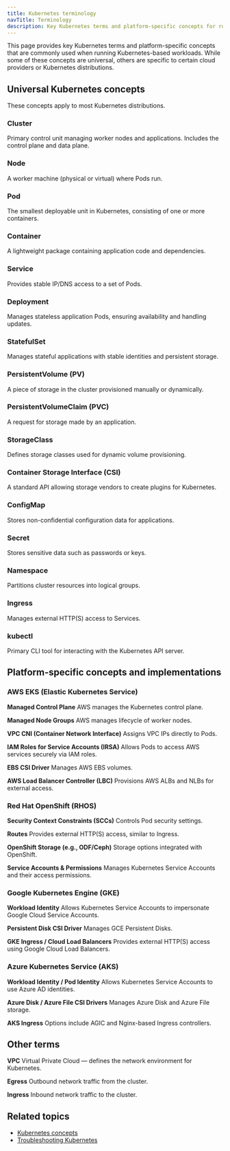 ```yaml
---
title: Kubernetes terminology
navTitle: Terminology
description: Key Kubernetes terms and platform-specific concepts for running Kubernetes-based workloads.
---
```


This page provides key Kubernetes terms and platform-specific concepts that are commonly used when running Kubernetes-based workloads. While some of these concepts are universal, others are specific to certain cloud providers or Kubernetes distributions.

## Universal Kubernetes concepts

These concepts apply to most Kubernetes distributions.

### Cluster

Primary control unit managing worker nodes and applications. Includes the control plane and data plane.

### Node

A worker machine (physical or virtual) where Pods run.

### Pod

The smallest deployable unit in Kubernetes, consisting of one or more containers.

### Container

A lightweight package containing application code and dependencies.

### Service

Provides stable IP/DNS access to a set of Pods.

### Deployment

Manages stateless application Pods, ensuring availability and handling updates.

### StatefulSet

Manages stateful applications with stable identities and persistent storage.

### PersistentVolume (PV)

A piece of storage in the cluster provisioned manually or dynamically.

### PersistentVolumeClaim (PVC)

A request for storage made by an application.

### StorageClass

Defines storage classes used for dynamic volume provisioning.

### Container Storage Interface (CSI)

A standard API allowing storage vendors to create plugins for Kubernetes.

### ConfigMap

Stores non-confidential configuration data for applications.

### Secret

Stores sensitive data such as passwords or keys.

### Namespace

Partitions cluster resources into logical groups.

### Ingress

Manages external HTTP(S) access to Services.

### kubectl

Primary CLI tool for interacting with the Kubernetes API server.

## Platform-specific concepts and implementations

### AWS EKS (Elastic Kubernetes Service)

**Managed Control Plane**
AWS manages the Kubernetes control plane.

**Managed Node Groups**
AWS manages lifecycle of worker nodes.

**VPC CNI (Container Network Interface)**
Assigns VPC IPs directly to Pods.

**IAM Roles for Service Accounts (IRSA)**
Allows Pods to access AWS services securely via IAM roles.

**EBS CSI Driver**
Manages AWS EBS volumes.

**AWS Load Balancer Controller (LBC)**
Provisions AWS ALBs and NLBs for external access.

### Red Hat OpenShift (RHOS)

**Security Context Constraints (SCCs)**
Controls Pod security settings.

**Routes**
Provides external HTTP(S) access, similar to Ingress.

**OpenShift Storage (e.g., ODF/Ceph)**
Storage options integrated with OpenShift.

**Service Accounts & Permissions**
Manages Kubernetes Service Accounts and their access permissions.

### Google Kubernetes Engine (GKE)

**Workload Identity**
Allows Kubernetes Service Accounts to impersonate Google Cloud Service Accounts.

**Persistent Disk CSI Driver**
Manages GCE Persistent Disks.

**GKE Ingress / Cloud Load Balancers**
Provides external HTTP(S) access using Google Cloud Load Balancers.

### Azure Kubernetes Service (AKS)

**Workload Identity / Pod Identity**
Allows Kubernetes Service Accounts to use Azure AD identities.

**Azure Disk / Azure File CSI Drivers**
Manages Azure Disk and Azure File storage.

**AKS Ingress**
Options include AGIC and Nginx-based Ingress controllers.

## Other terms

**VPC**
Virtual Private Cloud — defines the network environment for Kubernetes.

**Egress**
Outbound network traffic from the cluster.

**Ingress**
Inbound network traffic to the cluster.

## Related topics

- [Kubernetes concepts](./kubernetes-concepts)
- [Troubleshooting Kubernetes](./how-to/troubleshooting-on-kubernetes)
